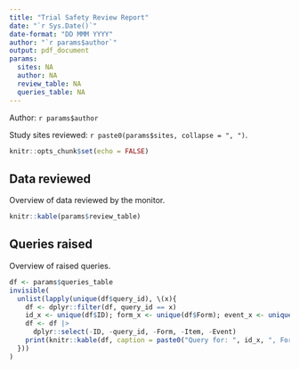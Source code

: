 ```yaml
---
title: "Trial Safety Review Report"
date: "`r Sys.Date()`"
date-format: "DD MMM YYYY"
author: "`r params$author`"
output: pdf_document
params:
  sites: NA
  author: NA
  review_table: NA
  queries_table: NA
---
```



Author: `r params$author` 

Study sites reviewed: `r paste0(params$sites, collapse = ", ")`. 



```r
knitr::opts_chunk$set(echo = FALSE)
```

## Data reviewed

Overview of data reviewed by the monitor. 


\footnotesize


```r
knitr::kable(params$review_table)
```

\normalsize


## Queries raised

Overview of raised queries.

```r
df <- params$queries_table
invisible(
  unlist(lapply(unique(df$query_id), \(x){
    df <- dplyr::filter(df, query_id == x)
    id_x <- unique(df$ID); form_x <- unique(df$Form); event_x <- unique(df$Event)
    df <- df |> 
      dplyr::select(-ID, -query_id, -Form, -Item, -Event)
    print(knitr::kable(df, caption = paste0("Query for: ", id_x, ", Form: ", form_x, ", Event: ", event_x)))
  }))
)
```



